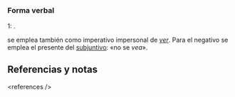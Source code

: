 == {{lengua|es}} ==
{{pron-graf|fone=ˈbe.a.se}}

=== Forma verbal ===

;1: {{forma verbo|verse|p=usted|t=imperativo|afirmativo=s|enclítico=s|pencl=se}}.
{{uso}} se emplea también como imperativo impersonal de ''[[ver]]''. Para el negativo se emplea el presente del [[subjuntivo]]: «no se ''vea''».

== Referencias y notas ==
&lt;references /&gt;